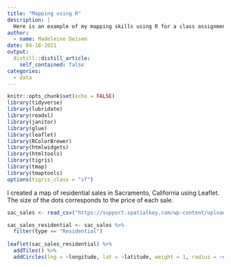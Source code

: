 ```yaml
---
title: "Mapping using R"
description: |
  Here is an example of my mapping skills using R for a class assignment.
author:
  - name: Madeleine Deisen
date: 04-18-2021
output:
  distill::distill_article:
    self_contained: false
categories:
  - data
---
```



```r
knitr::opts_chunk$set(echo = FALSE)
library(tidyverse)
library(lubridate)
library(readxl)
library(janitor)
library(glue)
library(leaflet)
library(RColorBrewer)
library(htmlwidgets)
library(htmltools)
library(tigris)
library(tmap)
library(tmaptools)
options(tigris_class = "sf")
```

I created a map of residential sales in Sacramento, California using Leaflet. The size of the dots corresponds to the price of each sale.

```r
sac_sales <- read_csv("https://support.spatialkey.com/wp-content/uploads/2021/02/Sacramentorealestatetransactions.csv")

sac_sales_residential <- sac_sales %>%
  filter(type == "Residential")
  
leaflet(sac_sales_residential) %>%
  addTiles() %>%
  addCircles(lng = ~longitude, lat = ~latitude, weight = 1, radius = ~sqrt(price))

```
